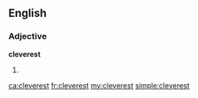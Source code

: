 ==English==

===Adjective===
'''cleverest'''

# {{en-superlative of|clever}}

[[ca:cleverest]]
[[fr:cleverest]]
[[my:cleverest]]
[[simple:cleverest]]
